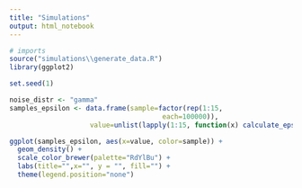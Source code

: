 ```yaml
---
title: "Simulations"
output: html_notebook
---
```


```r
# imports
source("simulations\\generate_data.R")
library(ggplot2)
```

```r
set.seed(1)
```

```r
noise_distr <- "gamma"
samples_epsilon <- data.frame(sample=factor(rep(1:15, 
                                      each=100000)),
                    value=unlist(lapply(1:15, function(x) calculate_eps(100000, 1, noise_distr)[1,])))

ggplot(samples_epsilon, aes(x=value, color=sample)) + 
  geom_density() + 
  scale_color_brewer(palette="RdYlBu") +
  labs(title="",x="", y = "", fill="") +
  theme(legend.position="none")
```